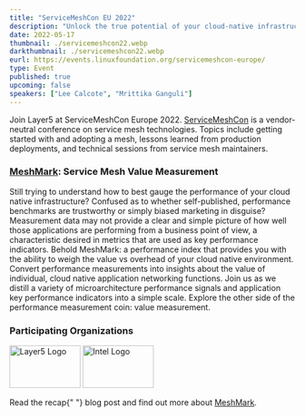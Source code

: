 ```yaml
---
title: "ServiceMeshCon EU 2022"
description: "Unlock the true potential of your cloud-native infrastructure with MeshMark, a cutting-edge performance index by Layer5, ServiceMeshCon EU 2022"
date: 2022-05-17
thumbnail: ./servicemeshcon22.webp
darkthumbnail: ./servicemeshcon22.webp
eurl: https://events.linuxfoundation.org/servicemeshcon-europe/
type: Event
published: true
upcoming: false
speakers: ["Lee Calcote", "Mrittika Ganguli"]
---
```



Join Layer5 at ServiceMeshCon Europe 2022. <a href="https://events.linuxfoundation.org/servicemeshcon-europe/">ServiceMeshCon</a> is a vendor-neutral conference on service mesh technologies. Topics include getting started with and adopting a mesh, lessons learned from production deployments, and technical sessions from service mesh maintainers.

<h3>
  <a href="https://smp-spec.io/meshmark">MeshMark</a>: Service Mesh Value Measurement
</h3>
<p>
  Still trying to understand how to best gauge the performance of your cloud native infrastructure?
  Confused as to whether self-published, performance benchmarks are trustworthy or simply biased
  marketing in disguise? Measurement data may not provide a clear and simple picture of how well
  those applications are performing from a business point of view, a characteristic desired in
  metrics that are used as key performance indicators. Behold MeshMark: a performance index that
  provides you with the ability to weigh the value vs overhead of your cloud native environment.
  Convert performance measurements into insights about the value of individual, cloud native
  application networking functions. Join us as we distill a variety of microarchitecture performance
  signals and application key performance indicators into a simple scale. Explore the other side of
  the performance measurement coin: value measurement.
</p>
<h3>Participating Organizations</h3>
<div>
  <img src={Layer5Logo} alt="Layer5 Logo" width="125" height="75" />
  <img src={IntelLogo} alt="Intel Logo" width="125" height="75" />
</div>
<p>
  Read the recap{" "}
  <Link to="/blog/service-mesh-performance/meshmark-cloud-native-value-measurement">blog</Link> post
  and find out more about <a href="https://smp-spec.io/meshmark">MeshMark</a>.
</p>
